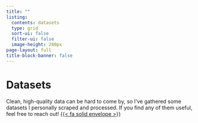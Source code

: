 ```yaml
---
title: ""
listing: 
  contents: datasets
  type: grid
  sort-ui: false
  filter-ui: false 
  image-height: 280px
page-layout: full
title-block-banner: false
---
```


# [Datasets]{.third-color}
Clean, high-quality data can be hard to come by, so I've gathered some datasets I personally scraped and processed. If you find any of them useful, feel free to reach out!  <a class='third-icon' href=contact.qmd>{{< fa solid envelope >}}</a>